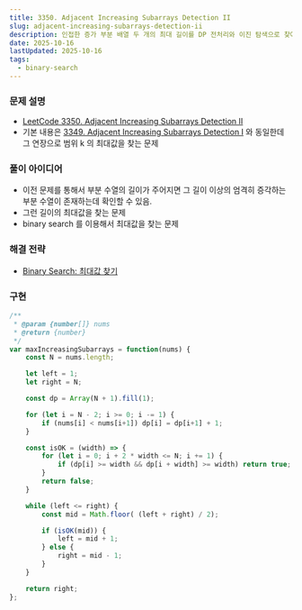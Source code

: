 ```yaml
---
title: 3350. Adjacent Increasing Subarrays Detection II
slug: adjacent-increasing-subarrays-detection-ii
description: 인접한 증가 부분 배열 두 개의 최대 길이를 DP 전처리와 이진 탐색으로 찾아내는 전략과 구현을 정리
date: 2025-10-16
lastUpdated: 2025-10-16
tags:
  - binary-search
---
```


### 문제 설명

* [LeetCode 3350. Adjacent Increasing Subarrays Detection II](https://leetcode.com/problems/adjacent-increasing-subarrays-detection-ii/)
* 기본 내용은 [3349. Adjacent Increasing Subarrays Detection I](../../blog/2025-10-15--adjacent-increasing-subarrays-detection-i/) 와 동일한데 
그 연장으로 범위 k 의 최대값을 찾는 문제

### 풀이 아이디어

* 이전 문제를 통해서 부분 수열의 길이가 주어지면 그 길이 이상의 엄격히 증각하는 부분 수열이 존재하는데 확인할 수 있음.
* 그런 길이의 최대값을 찾는 문제
* binary search 를 이용해서 최대값을 찾는 문제

### 해결 전략

* [Binary Search: 최대값 찾기](../../frame/binary-search/) 

### 구현

```typescript
/**
 * @param {number[]} nums
 * @return {number}
 */
var maxIncreasingSubarrays = function(nums) {
    const N = nums.length;

    let left = 1;
    let right = N;

    const dp = Array(N + 1).fill(1);

    for (let i = N - 2; i >= 0; i -= 1) {
        if (nums[i] < nums[i+1]) dp[i] = dp[i+1] + 1;
    }

    const isOK = (width) => {
        for (let i = 0; i + 2 * width <= N; i += 1) {
            if (dp[i] >= width && dp[i + width] >= width) return true;
        }
        return false;
    }

    while (left <= right) {
        const mid = Math.floor( (left + right) / 2);

        if (isOK(mid)) {
            left = mid + 1;            
        } else {
            right = mid - 1;
        }
    }

    return right;
};
```
